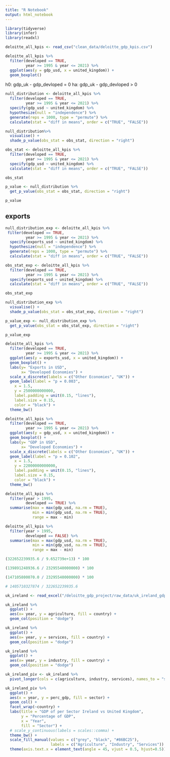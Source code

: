 ```yaml
---
title: "R Notebook"
output: html_notebook
---
```


```r
library(tidyverse)
library(infer)
library(readxl)

deloitte_all_kpis <- read_csv("clean_data/deloitte_gdp_kpis.csv")
```

```r
deloitte_all_kpis %>%
  filter(developed == TRUE,
         year >= 1995 & year <= 2021) %>%
  ggplot(aes(y = gdp_usd, x = united_kingdom)) +
  geom_boxplot()
```





h0: gdp_uk - gdp_devloped = 0
ha: gdp_uk - gdp_devloped > 0
```r
null_distribution <- deloitte_all_kpis %>% 
  filter(developed == TRUE,
         year >= 1995 & year <= 2021) %>% 
  specify(gdp_usd ~ united_kingdom) %>% 
  hypothesize(null = "independence") %>% 
  generate(reps = 1000, type = "permute") %>% 
  calculate(stat = "diff in means", order = c("TRUE", "FALSE")) 
```

```r
null_distribution%>%
  visualise() +
  shade_p_value(obs_stat = obs_stat, direction = "right")
```




```r
obs_stat <- deloitte_all_kpis %>% 
  filter(developed == TRUE,
         year >= 1995 & year <= 2021) %>% 
  specify(gdp_usd ~ united_kingdom) %>% 
  calculate(stat = "diff in means", order = c("TRUE", "FALSE"))

obs_stat
```

```r
p_value <- null_distribution %>%
  get_p_value(obs_stat = obs_stat, direction = "right")

p_value
```
## exports
```r
null_distribution_exp <- deloitte_all_kpis %>% 
 filter(developed == TRUE,
         year >= 1995 & year <= 2021) %>% 
  specify(exports_usd ~ united_kingdom) %>% 
  hypothesize(null = "independence") %>% 
  generate(reps = 1000, type = "permute") %>% 
  calculate(stat = "diff in means", order = c("TRUE", "FALSE")) 
```

```r
obs_stat_exp <- deloitte_all_kpis %>%
  filter(developed == TRUE,
         year >= 1995 & year <= 2021) %>% 
  specify(exports_usd ~ united_kingdom) %>% 
  calculate(stat = "diff in means", order = c("TRUE", "FALSE"))

obs_stat_exp
```


```r
null_distribution_exp %>%
  visualise() +
  shade_p_value(obs_stat = obs_stat_exp, direction = "right")
```

```r
p_value_exp <- null_distribution_exp %>%
  get_p_value(obs_stat = obs_stat_exp, direction = "right")

p_value_exp
```
```r
deloitte_all_kpis %>%
  filter(developed == TRUE,
         year >= 1995 & year <= 2021) %>%
  ggplot(aes(y = exports_usd, x = united_kingdom)) +
  geom_boxplot() +
  labs(y= "Exports in USD",
       x= "Developed Economies") +
  scale_x_discrete(labels = c("Other Economies", "UK")) +
  geom_label(label = "p = 0.003", 
    x = 1.5,
    y = 2500000000000,
    label.padding = unit(0.15, "lines"), 
    label.size = 0.15,
    color = "black") +
  theme_bw()
```

```r
deloitte_all_kpis %>%
  filter(developed == TRUE,
         year >= 1995 & year <= 2021) %>%
  ggplot(aes(y = gdp_usd, x = united_kingdom)) +
  geom_boxplot() +
  labs(y= "GDP in USD",
       x= "Developed Economies") +
  scale_x_discrete(labels = c("Other Economies", "UK")) +
  geom_label(label = "p = 0.102", 
    x = 1.5,
    y = 22000000000000,
    label.padding = unit(0.15, "lines"), 
    label.size = 0.15,
    color = "black") +
  theme_bw()
```
```r
deloitte_all_kpis %>% 
  filter(year > 1995,
         developed == TRUE) %>% 
  summarise(max = max(gdp_usd, na.rm = TRUE),
            min = min(gdp_usd, na.rm = TRUE),
            range = max - min)
```
```r
deloitte_all_kpis %>% 
  filter(year > 1995,
         developed == FALSE) %>% 
  summarise(max = max(gdp_usd, na.rm = TRUE),
            min = min(gdp_usd, na.rm = TRUE),
            range = max - min)
```
```r
(322652239935.6 / 9.652739e+13)	* 100
```


```r
(139891248936.6 / 23295540000000) * 100

(147105800070.0 / 23295540000000) * 100

# 1405710327874 / 322652239935.6
```

```r
uk_ireland <- read_excel("/deloitte_gdp_project/raw_data/uk_ireland_gdp_sector.xlsx")
```

```r
uk_ireland %>% 
  ggplot() +
  aes(x= year, y = agriculture, fill = country) +
  geom_col(position = "dodge")
```

```r
uk_ireland %>% 
  ggplot() +
  aes(x= year, y = services, fill = country) +
  geom_col(position = "dodge")
```
```r
uk_ireland %>% 
  ggplot() +
  aes(x= year, y = industry, fill = country) +
  geom_col(position = "dodge")
```

```r
uk_ireland_piv <- uk_ireland %>% 
  pivot_longer(cols = c(agriculture, industry, services), names_to = "sector", values_to = "perc_gdp")
```


```r
uk_ireland_piv %>% 
  ggplot() +
  aes(x = year, y = perc_gdp, fill = sector) +
  geom_col() +
  facet_wrap(~country) +
  labs(title = "GDP of per Sector Ireland vs United Kingdom",
       y = "Percentage of GDP",
       x = "Year",
       fill = "Sector") +
  # scale_y_continuous(labels = scales::comma) +
  theme_bw() +
  scale_fill_manual(values = c("grey", "black", "#86BC25"),
                    labels = c("Agriculture", "Industry", "Services")) +
  theme(axis.text.x = element_text(angle = 45, vjust = 0.5, hjust=0.5)) 
  
```




